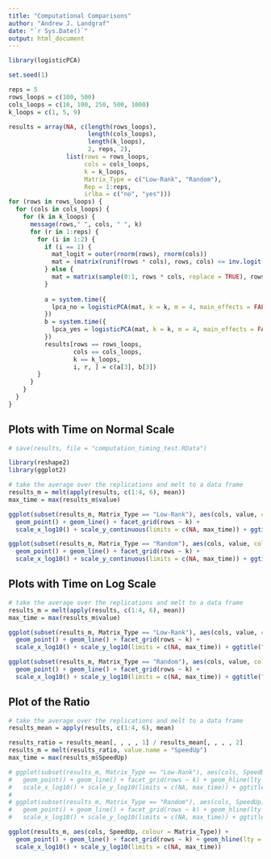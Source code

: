 ```yaml
---
title: "Computational Comparisons"
author: "Andrew J. Landgraf"
date: "`r Sys.Date()`"
output: html_document
---
```


```r
library(logisticPCA)
```

```r
set.seed(1)

reps = 5
rows_loops = c(100, 500)
cols_loops = c(10, 100, 250, 500, 1000)
k_loops = c(1, 5, 9)

results = array(NA, c(length(rows_loops),
                      length(cols_loops),
                      length(k_loops),
                      2, reps, 2),
                list(rows = rows_loops,
                     cols = cols_loops,
                     k = k_loops,
                     Matrix_Type = c("Low-Rank", "Random"),
                     Rep = 1:reps,
                     irlba = c("no", "yes")))
for (rows in rows_loops) {
  for (cols in cols_loops) {
    for (k in k_loops) {
      message(rows," ", cols, " ", k)
      for (r in 1:reps) {
        for (i in 1:2) {
          if (i == 1) {
            mat_logit = outer(rnorm(rows), rnorm(cols))
            mat = (matrix(runif(rows * cols), rows, cols) <= inv.logit.mat(mat_logit)) * 1.0
          } else {
            mat = matrix(sample(0:1, rows * cols, replace = TRUE), rows, cols)
          }
          
          a = system.time({
            lpca_no = logisticPCA(mat, k = k, m = 4, main_effects = FALSE, use_irlba = F)
          })
          b = system.time({
            lpca_yes = logisticPCA(mat, k = k, m = 4, main_effects = FALSE, use_irlba = T)
          })
          results[rows == rows_loops,
                  cols == cols_loops,
                  k == k_loops,
                  i, r, ] = c(a[3], b[3])
        }
      }
    }
  }
}
```

## Plots with Time on Normal Scale

```r
# save(results, file = "computation_timing_test.RData")

library(reshape2)
library(ggplot2)

# take the average over the replications and melt to a data frame
results_m = melt(apply(results, c(1:4, 6), mean))
max_time = max(results_m$value)

ggplot(subset(results_m, Matrix_Type == "Low-Rank"), aes(cols, value, colour = irlba)) +
  geom_point() + geom_line() + facet_grid(rows ~ k) + 
  scale_x_log10() + scale_y_continuous(limits = c(NA, max_time)) + ggtitle("Low-Rank Matrix")

ggplot(subset(results_m, Matrix_Type == "Random"), aes(cols, value, colour = irlba)) +
  geom_point() + geom_line() + facet_grid(rows ~ k) + 
  scale_x_log10() + scale_y_continuous(limits = c(NA, max_time)) + ggtitle("Random Matrix")
```


## Plots with Time on Log Scale

```r

# take the average over the replications and melt to a data frame
results_m = melt(apply(results, c(1:4, 6), mean))
max_time = max(results_m$value)

ggplot(subset(results_m, Matrix_Type == "Low-Rank"), aes(cols, value, colour = irlba)) +
  geom_point() + geom_line() + facet_grid(rows ~ k) + 
  scale_x_log10() + scale_y_log10(limits = c(NA, max_time)) + ggtitle("Low-Rank Matrix")

ggplot(subset(results_m, Matrix_Type == "Random"), aes(cols, value, colour = irlba)) +
  geom_point() + geom_line() + facet_grid(rows ~ k) + 
  scale_x_log10() + scale_y_log10(limits = c(NA, max_time)) + ggtitle("Random Matrix")
```

## Plot of the Ratio

```r

# take the average over the replications and melt to a data frame
results_mean = apply(results, c(1:4, 6), mean)

results_ratio = results_mean[, , , , 1] / results_mean[, , , , 2]
results_m = melt(results_ratio, value.name = "SpeedUp")
max_time = max(results_m$SpeedUp)

# ggplot(subset(results_m, Matrix_Type == "Low-Rank"), aes(cols, SpeedUp)) +
#   geom_point() + geom_line() + facet_grid(rows ~ k) + geom_hline(lty = 2, yintercept = 1) +
#   scale_x_log10() + scale_y_log10(limits = c(NA, max_time)) + ggtitle("Low-Rank Matrix")
# 
# ggplot(subset(results_m, Matrix_Type == "Random"), aes(cols, SpeedUp)) +
#   geom_point() + geom_line() + facet_grid(rows ~ k) + geom_hline(lty = 2, yintercept = 1) +
#   scale_x_log10() + scale_y_log10(limits = c(NA, max_time)) + ggtitle("Random Matrix")

ggplot(results_m, aes(cols, SpeedUp, colour = Matrix_Type)) +
  geom_point() + geom_line() + facet_grid(rows ~ k) + geom_hline(lty = 2, yintercept = 1) +
  scale_x_log10() + scale_y_log10(limits = c(NA, max_time))
```


